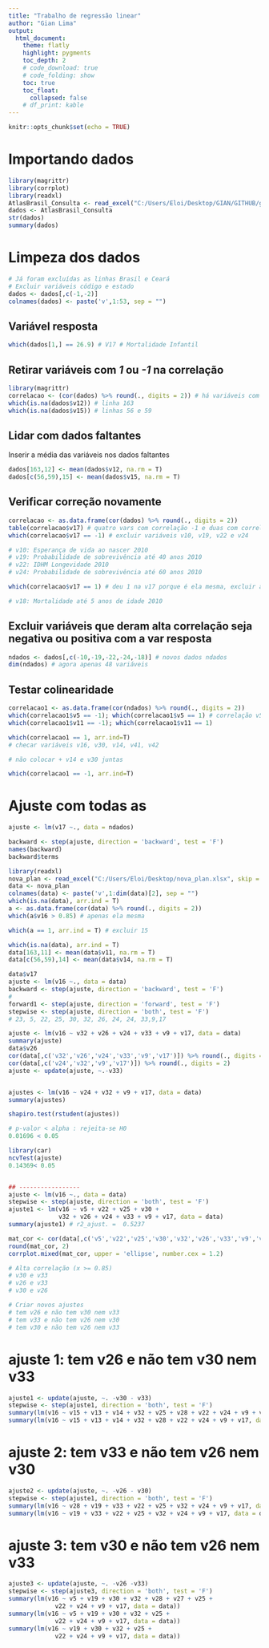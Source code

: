 ```yaml
---
title: "Trabalho de regressão linear"
author: "Gian Lima"
output:
  html_document:
    theme: flatly
    highlight: pygments
    toc_depth: 2
    # code_download: true
    # code_folding: show
    toc: true
    toc_float:
      collapsed: false
    # df_print: kable
---
```


```r
knitr::opts_chunk$set(echo = TRUE)
```

# Importando dados

```r
library(magrittr)
library(corrplot)
library(readxl)
AtlasBrasil_Consulta <- read_excel("C:/Users/Eloi/Desktop/GIAN/GITHUB/gianlima.github.io/AtlasBrasil_Consulta.xlsx", skip = 1)
dados <- AtlasBrasil_Consulta
str(dados)
summary(dados)
```

# Limpeza dos dados

```r
# Já foram excluídas as linhas Brasil e Ceará
# Excluir variáveis código e estado
dados <- dados[,c(-1,-2)]
colnames(dados) <- paste('v',1:53, sep = "")
```

## Variável resposta

```r
which(dados[1,] == 26.9) # V17 # Mortalidade Infantil
```

## Retirar variáveis com *1* ou *-1* na correlação

```r
library(magrittr)
correlacao <- (cor(dados) %>% round(., digits = 2)) # há variáveis com NA => V12 e V15
which(is.na(dados$v12)) # linha 163
which(is.na(dados$v15)) # linhas 56 e 59
```

## Lidar com dados faltantes

Inserir a média das variáveis nos dados faltantes 

```r
dados[163,12] <- mean(dados$v12, na.rm = T)
dados[c(56,59),15] <- mean(dados$v15, na.rm = T)
```

## Verificar correção novamente

```r
correlacao <- as.data.frame(cor(dados) %>% round(., digits = 2))
table(correlacao$v17) # quatro vars com correlação -1 e duas com correlação 1 
which(correlacao$v17 == -1) # excluir variáveis v10, v19, v22 e v24

# v10: Esperança de vida ao nascer 2010
# v19: Probabilidade de sobrevivência até 40 anos 2010
# v22: IDHM Longevidade 2010
# v24: Probabilidade de sobrevivência até 60 anos 2010

which(correlacao$v17 == 1) # deu 1 na v17 porque é ela mesma, excluir apenas a var 18

# v18: Mortalidade até 5 anos de idade 2010

```

## Excluir variáveis que deram alta correlação seja negativa ou positiva com a var resposta

```r
ndados <- dados[,c(-10,-19,-22,-24,-18)] # novos dados ndados
dim(ndados) # agora apenas 48 variáveis
```

## Testar colinearidade

```r
correlacao1 <- as.data.frame(cor(ndados) %>% round(., digits = 2))
which(correlacao1$v5 == -1); which(correlacao1$v5 == 1) # correlação v5 e v11 # excluir v11
which(correlacao1$v11 == -1); which(correlacao1$v11 == 1)

which(correlacao1 == 1, arr.ind=T)
# checar variáveis v16, v30, v14, v41, v42

# não colocar + v14 e v30 juntas

which(correlacao1 == -1, arr.ind=T)


```

# Ajuste com todas as 

```r
ajuste <- lm(v17 ~., data = ndados)
```

```r
backward <- step(ajuste, direction = 'backward', test = 'F')
names(backward)
backward$terms
```


```r
library(readxl)
nova_plan <- read_excel("C:/Users/Eloi/Desktop/nova_plan.xlsx", skip = 1)
data <- nova_plan
colnames(data) <- paste('v',1:dim(data)[2], sep = "")
which(is.na(data), arr.ind = T)
a <- as.data.frame(cor(data) %>% round(., digits = 2))
which(a$v16 > 0.85) # apenas ela mesma

which(a == 1, arr.ind = T) # excluir 15 

```


```r
which(is.na(data), arr.ind = T)
data[163,11] <- mean(data$v11, na.rm = T)
data[c(56,59),14] <- mean(data$v14, na.rm = T)

data$v17
ajuste <- lm(v16 ~., data = data)
backward <- step(ajuste, direction = 'backward', test = 'F')
# 
forward1 <- step(ajuste, direction = 'forward', test = 'F')
stepwise <- step(ajuste, direction = 'both', test = 'F') 
# 23, 5, 22, 25, 30, 32, 26, 24, 24, 33,9,17
```

```r
ajuste <- lm(v16 ~ v32 + v26 + v24 + v33 + v9 + v17, data = data)
summary(ajuste)
data$v26
cor(data[,c('v32','v26','v24','v33','v9','v17')]) %>% round(., digits = 3)
cor(data[,c('v24','v32','v9','v17')]) %>% round(., digits = 2)
ajuste <- update(ajuste, ~.-v33) 


ajustes <- lm(v16 ~ v24 + v32 + v9 + v17, data = data)
summary(ajustes)

shapiro.test(rstudent(ajustes))

# p-valor < alpha : rejeita-se H0
0.01696 < 0.05

library(car)
ncvTest(ajuste)
0.14369< 0.05


## -----------------
ajuste <- lm(v16 ~., data = data)
stepwise <- step(ajuste, direction = 'both', test = 'F') 
ajuste1 <- lm(v16 ~ v5 + v22 + v25 + v30 + 
              v32 + v26 + v24 + v33 + v9 + v17, data = data)
summary(ajuste1) # r2_ajust. =  0.5237

mat_cor <- cor(data[,c('v5','v22','v25','v30','v32','v26','v33','v9','v17','v16')])
round(mat_cor, 2)
corrplot.mixed(mat_cor, upper = 'ellipse', number.cex = 1.2)

# Alta correlação (x >= 0.85)
# v30 e v33
# v26 e v33
# v30 e v26

# Criar novos ajustes
# tem v26 e não tem v30 nem v33 
# tem v33 e não tem v26 nem v30
# tem v30 e não tem v26 nem v33
```

# ajuste 1: tem v26 e não tem v30 nem v33

```r
ajuste1 <- update(ajuste, ~. -v30 - v33)
stepwise <- step(ajuste1, direction = 'both', test = 'F') 
summary(lm(v16 ~ v15 + v13 + v14 + v32 + v25 + v28 + v22 + v24 + v9 + v17, data = data))
summary(lm(v16 ~ v15 + v13 + v14 + v32 + v28 + v22 + v24 + v9 + v17, data = data))
```

# ajuste 2: tem v33 e não tem v26 nem v30

```r
ajuste2 <- update(ajuste, ~. -v26 - v30)
stepwise <- step(ajuste1, direction = 'both', test = 'F') 
summary(lm(v16 ~ v28 + v19 + v33 + v22 + v25 + v32 + v24 + v9 + v17, data = data))
summary(lm(v16 ~ v19 + v33 + v22 + v25 + v32 + v24 + v9 + v17, data = data))
```

# ajuste 3: tem v30 e não tem v26 nem v33

```r
ajuste3 <- update(ajuste, ~. -v26 -v33)
stepwise <- step(ajuste3, direction = 'both', test = 'F') 
summary(lm(v16 ~ v5 + v19 + v30 + v32 + v28 + v27 + v25 +
             v22 + v24 + v9 + v17, data = data))
summary(lm(v16 ~ v5 + v19 + v30 + v32 + v25 +
             v22 + v24 + v9 + v17, data = data))
summary(lm(v16 ~ v19 + v30 + v32 + v25 +
             v22 + v24 + v9 + v17, data = data))
```



